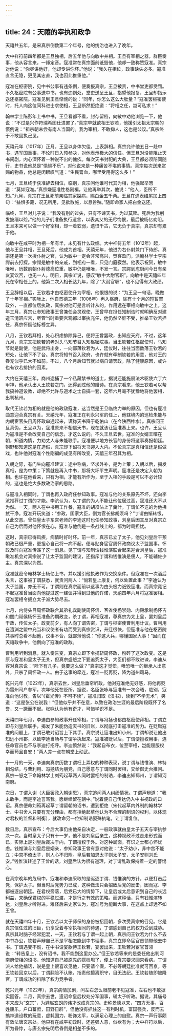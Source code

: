 ```yaml
---
---
---
```

title: 24：天禧的宰执和政争
---



天禧共五年，是宋真宗倒数第二个年号，他的统治也进入了晚年。

大中祥符前四年都是王旦独相，后五年他与向敏中并相。王旦有宰相之器，群臣奏事，他从容言来，一锤定音。寇准常在真宗面前诋毁他，他却一致称赞寇准。真宗对他说：“你尽讲他好，他却专讲你坏。”他说：“我久在相位，政事缺失必多。寇准直言无隐，更见其忠直，我也因此推重他。”

寇准在枢密院，见中书公事有违条例，便奏报真宗，王旦被责，中书堂吏都受罚。不久枢密院有公事送中书，也有违例处，堂吏送呈王旦，指望他报复，王旦却指示送还枢密院。寇准见到王旦惭愧的说：“同年，你怎么这么大肚量？”寇准罢枢密使时，托人向这位同科进士求使相，王旦断然拒绝道：“将相之任，岂可私求！”

翰林学士陈彭年上书中书，王旦看都不看，封存留档，向敏中劝他浏览一下，他说：“不过是兴作符瑞希图仕进罢了。”真宗早就欲相王钦若，他援引太祖太宗朝的惯例说：“祖宗朝未尝有南人当国的。我为宰相，不敢抑人，这也是公议。”真宗终于不敢固执己见。

天禧元年（1017年）正月，王旦以身体欠佳，上表辞相。真宗允许他五日一赴中书，遇军国重事，不论时日入预参决，对他表示极大的信任。但王旦对没能阻止天书闹剧，内心深怀着一种说不出的愧疚。每次天书封祀的大典，王旦都必须陪同随行，史书说他总是“悒悒不乐”，对他说来是一种痛苦不堪的事情。真宗每次送来赏赐的物品，他总是闭眼叹气道：“生民膏血，哪里受用得这么多！”

七月，王旦终于获准辞去相位，临别，真宗问他谁可代其为相，他强起举笏道：“莫如寇准。”真宗嫌寇准性格刚褊，让他再举其次，他说：“他人，臣所不知。”九月，真宗在王旦死前亲临其家探病，赐白金五千两。王旦在遗表结尾加上四句：“益惧多藏，况无所用，见欲散施，以息咎殃。”随即命家人把白金送还。

临终，王旦对儿子说：“我没有别的过失，只有不谏天书，为过莫赎。死后为我削发披缁以殓。”他的儿子们准备执行遗言，以表其父的无尽悔恨，最后被杨亿劝阻。王旦本来可以做一个好宰相，却一着软弱，遗恨千古，它无负于真宗，真宗却有累于他。

向敏中在咸平时为相一年有半，未见有什么政绩。大中祥符五年（1012年）起，他与王旦并相，王旦死后，他成为首相。天禧元年，他进为右仆射兼门下侍郎。真宗还是第一次授仆射之官，认为敏中一定会非常高兴，贺客盈门，派翰林学士李宗諤前去打探。宗諤是敏中的亲戚，到相府一看，只见门庭寂然。他表示祝贺，敏中唯唯，历数前朝仆射德高位重，敏中仍是唯唯，不发一言。宗諤到庖厨问今日有亲友宴饮否，也无一人。明日，真宗听说，感叹“敏中大耐官职”。向敏中是天禧四年死在宰相任上的，他第二次入相长达九年，除了“大耐官职”，也不见得有大政绩。

王旦辞相以后，王钦若才由枢密使升为宰相，他恨恨的说：“为王旦一句话，晚做了十年宰相。”实际上，他自景德三年（1006年）再入枢府，除有十个月的短暂罢政外，一直都位居执政，真宗对他可是言听计从的，作用远在宰相向敏中之上。这年三月，真宗让参知政事王曾兼任会灵观使，王曾早在担任知制诰时就明确反对建造玉清昭应宫，尽管当时重要宫观都以宰执充任，他仍然坚辞不受，推举王钦若担任，真宗怀疑他标榜立异。

八月，王钦若拜相，处心积虑排除异己，便将王曾罢政，出知应天府。不过，这年九月，真宗又把钦若的老对头马知节召入知枢密院事。当王钦若任枢密使时，马知节就是副使，他是武将出身，一向鄙薄钦若为人，廷仪时，往往当面数落王钦若的短处，让他下不了台。真宗将知节召入政府，也许就有牵制钦若的用意，他对王的眷宠似乎已大不如前。不过，八个月后知节就以病自请罢政，除了健康原因，或许也有钦若排挤的因素。

大约在天禧三年，商州逮捕了一个私藏禁书的道士，据说还能施展法术驱使六丁六甲神，他承认出入王钦若之门，还得到过他的赠诗。在真宗看来，他王钦若可以帮我搞神道设教，却绝不允许与道术之士自搞一套，这年六月毫不犹豫地将他罢相，出判杭州。

取代王钦若为相的就是他的政敌寇准，这当然是王旦临终力举的原因，但也有寇准曲意迎合真宗有关。天禧元年，寇准正在判永兴军的任上，他辖境内的巡检朱能与内朝宦官头目周怀政串通起来，谎称天书降于乾佑山（在今陕西柞水）。真宗问王旦真伪，王旦以为，寇准原来不相信天书，现在就该让寇准奏上来。也许，王旦认为寇准是不会改变自己的信念，才这么说的。不久王旦去世，寇准的女婿王曙在朝，知道内情，力劝丈人与朱能联手。寇准便以地方长官的身份将这事奏报朝廷。朝野都知道这是在造假，真宗却下诏将天书迎入大内。不论真宗是真相信还是假做戏，也许他对寇准个性刚褊的成见有所改变，天禧三年召其为相。

入朝之际，有门生向寇准建议：途中称病，坚求外补，是为上策；入朝以后，揭发真相，是为中策；下策就是再入中书，那将大坏平生声明。寇准还是决定入朝为相。也许在他看来，只有为相，才能有所作为，至于入相的手段是可以不必计较的，这也是绝大多数政治家的思路。

与寇准入相同时，丁谓也再入政府任参知政事。寇准与他的关系原先不坏，还向李沆推荐过丁谓的才能。李沆认为，以丁谓的为人不能让他位居过高，寇准还大不以为然。一天，两人在中书用工作餐，寇准的胡须沾上了羹汁，丁谓忙不迭的为他拂拭干净。寇准开玩笑道：“参政，国家大臣，倒为官长拂胡须吗？”丁谓由惭转恨，从此交恶。曾任皇太子东宫老师的李迪这时也任参知政事，刘皇后因其反对真宗立自己为后而对他怀恨在心，寇准与他倒是一条战线上的，都为时局担忧。

这时，真宗已得风疾，病情时好时坏。前一年，真宗已立了太子，他见刘皇后干预朝政已很严重，更担心自己将一病不起，便与贴身宦官周怀政商议太子监国事。怀政及时向寇准传递了这一消息。见丁谓与知制诰钱惟演联合起来迎合刘皇后，寇准瞅准机会对真宗说了让太子监国的建议，还指斥丁谓和钱惟演是佞人，不能辅佐少主。真宗深以为然。

寇准就密令翰林学士杨亿上书，并以援引他执政作为交换条件。但寇准在一次酒后失言，这事被丁谓获悉，就责问两人：“倘若皇上康复，何以处置此事？”李迪认为太子监国，亦无不可。丁谓则在真宗面前以这事为由头极力诋毁寇准，而真宗竟记不起寇准曾当面向他提过这一建议并得到过他的许诺，天禧四年六月将寇准罢相。寇准罢相令拥立太子派大势尽去。

七月，内侍头目周怀政联合其弟礼宾副使周怀信、客省使杨崇勋、内殿承制杨怀吉和閤门祗侯杨怀玉准备约期政变，杀丁谓，再相寇准，尊真宗为太上皇，罢刘皇后干政，传位太子。政变前夕，有人向丁谓告密，丁谓与枢密使曹利用计议。曹利用在澶渊之盟中充当和议使者有功而受到真宗赏识，升迁很快，但寇准与他在枢密院共事时总看不起他，议事不合，就鄙薄他说：“你这大兵，哪懂国家大事！”因而在天禧政争中，他倒向了寇准的政敌。

曹利用听到消息，就入奏告变，真宗立即下令捕斩周怀政，粉碎了这次政变。这是原与寇准和皇太子无关，但真宗盛怒之下要追究太子，大臣们都不敢进谏，李迪从容对真宗说：“陛下有几子，竟要这么做？”真宗这才觉悟，唯恐唯一的继承人出意外，只杀了周怀政一人。由于这事的牵连，寇准一贬再贬，降为道州司马。

乾兴元年（1022年），真宗去世，刘皇后垂帘听政，他对寇准绝无好感，将他再贬为雷州司户参军，次年他死在贬所。据说，名臣张咏与寇准有一次会晤，临别，寇准向他讨教，告以“《霍光传》不可不读”，寇准归取《汉书》，读到“不学无术”，笑道：“这是张公在说我！”但他似乎并不在意，以致在政治生涯的最后阶段既怀了名誉，又一蹶而不起。张咏认为他有奇才，可惜学识不足。

天禧四年七月，李迪由参知政事升任宰相，丁谓与冯拯也都由枢密使拜相。丁谓立即与刘皇后联手，揭发了朱能伪造天书的旧账，以彻底打击寇准的势力。在贬黜寇准的问题上，丁谓已敢对诏旨上下其手。真宗说让寇准出知小州，丁谓却说让他出知远小州郡，以致李迪当场与丁谓争执起来。寇准被贬以后，丁谓便擅权用事，连任命官员也不与李迪打招呼。李迪愤然说：“我起自布衣，位至宰相，岂能屈服权幸而苟且自安！”两人差一点在朝堂上动武。

十一月的一天，李迪向真宗历数丁谓枉上弄权的种种表现，说丁谓与钱惟演、林特相勾结，与曹利用、冯拯结为朋党，自己愿意与丁谓同时罢相，交给御史台推问。真宗一怒之下命翰林学士刘筠起草两人同时罢相的制诰，李迪出知郓州，丁谓知河南府。

次日，丁谓入谢（大臣罢政入朝谢恩），真宗追问两人纠纷情状。丁谓声辩道：“我未敢争，而是李迪詈骂我。愿继续留在朝中。”说着便自己传达仍入中书视政的口诏。真宗便命刘筠再起草丁谓留朝的诏书，遭到拒绝（宋代起草内外制的翰林学士、中书舍人只要有充分理由，都有拒绝起草他认为不合理的制诏的权利，以体现对君权的监督和制衡），就改命另一位知制诰晏殊执笔，让丁谓复位。

数日后，真宗宣布：今后大事仍由他亲自决定，一般政事就由皇太子五天与宰执参决一次。当时皇太子只有十一岁，他不是刘皇后亲生，这种视政不过走走形式而已，实际上是刘皇后裁决于内，丁谓擅权于外。对这种局面，有识之士都心怀忧虑。钱惟演与刘皇后是姻亲，参知政事王曾有意对他说：“太子幼小，非中宫不能立；中宫不倚太子，则人心不归附。皇后若加恩太子则太子安，太子安则刘氏安。”钱惟演转述了王曾的话，刘皇后认为很有道理，对丁谓乱政保持着一定的警惕心。

在真宗晚年的危局中，寇准和李迪采取的是驱逐丁谓、钱惟演的方针，以便打击后党，保护太子。但当时后党势力已成，这种做法只会招致后党的反击，因而寇、李都被逐出朝廷。在君权旁落，后党已大的情势下，让皇后或太后意识到自己的长远利益，来确保君权的平稳过渡，才是行之有效的策略。而这种话，只有钱惟演转达，刘皇后才听得进。难怪后来史家认为，寇准号为能断大事，在这点上却远不如王曾。

就在天禧四年十月，王钦若以太子师保的身份被招回朝，多次受真宗的召见。它是真宗信任过的旧臣，仍享受着与宰执相同的待遇，丁谓感到自己的权力受到威胁。真宗其时脑子经常犯混，一天，王钦若与丁谓一起上朝，真宗问王钦若为什么不去中书办公，钦若声辩自己不是宰相怎能到中书理事，真宗立即命宦官首领带他去中书。丁谓遇变不慌，在中书设宴款待王钦若，宴罢出来，王钦若对宦官首领说：“转告皇上，没有诏书，我不能到这里办公。”但王钦若等来的是委任他出判河南府使相的诏书，他知道自己被原先的搭档甩了，便上书真宗要求回京看病。丁谓派人给他捎话，说是皇上很喜欢见他，只要请个假，不必等朝廷批准就可回京。等王钦若回京以后，丁谓翻脸不认账，指责他擅离职守，目无法纪。王钦若随即被降官，丁谓成功的扫除了权力竞争者。

乾兴元年（1022年），真宗病情加剧，问左右怎么眼前老不见寇准，左右也不敢据实回答。二月，真宗去世，遗诏命皇后权处分军国事，辅太子听政。据说，其庙号本来应为“玄宗”，为避赵玄朗的讳才改成真宗的。史称景德以来，“四方无事，百姓康乐，户口蕃庶，田野日辟”，但他没有抓住这一有利时机，富国强兵，反而去搞神道设教的玩意，虚耗国力，粉饰太平，以满足心理上的自慰。真宗一声行事颇有效法唐玄宗处。他只有在咸平初政时，还差强人意，似欲有为；大中祥符以后，所为昏悖，与唐玄宗先明后昏倒是相差不多的。